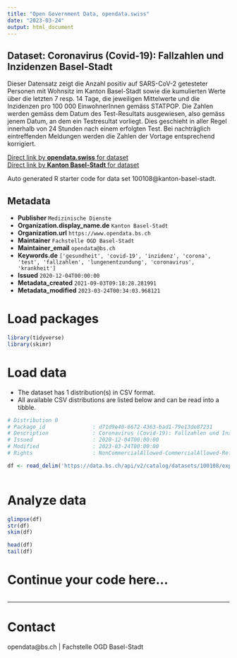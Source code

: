 ```yaml
---
title: "Open Government Data, opendata.swiss"
date: "2023-03-24"
output: html_document
---
```


## Dataset: Coronavirus (Covid-19): Fallzahlen und Inzidenzen Basel-Stadt

Dieser Datensatz zeigt die Anzahl positiv auf SARS-CoV-2 getesteter Personen mit Wohnsitz im Kanton Basel-Stadt sowie die kumulierten Werte über die letzten 7 resp. 14 Tage, die jeweiligen Mittelwerte und die Inzidenzen pro 100 000 EinwohnerInnen gemäss STATPOP. Die Zahlen werden gemäss dem Datum des Test-Resultats ausgewiesen, also gemäss jenem Datum, an dem ein Testresultat vorliegt. Dies geschieht in aller Regel innerhalb von 24 Stunden nach einem erfolgten Test. Bei nachträglich eintreffenden Meldungen werden die Zahlen der Vortage entsprechend korrigiert.

[Direct link by **opendata.swiss** for dataset](https://opendata.swiss/de/dataset/coronavirus-covid-19-fallzahlen-und-inzidenzen-basel-stadt)<br>
[Direct link by **Kanton Basel-Stadt** for dataset](https://data.bs.ch/explore/dataset/100108/)

Auto generated R starter code for data set 100108@kanton-basel-stadt.

## Metadata

- **Publisher** `Medizinische Dienste`
- **Organization.display_name.de** `Kanton Basel-Stadt`
- **Organization.url** `https://www.opendata.bs.ch`
- **Maintainer** `Fachstelle OGD Basel-Stadt`
- **Maintainer_email** `opendata@bs.ch`
- **Keywords.de** `['gesundheit', 'covid-19', 'inzidenz', 'corona', 'test', 'fallzahlen', 'lungenentzundung', 'coronavirus', 'krankheit']`
- **Issued** `2020-12-04T00:00:00`
- **Metadata_created** `2021-09-03T09:18:28.281991`
- **Metadata_modified** `2023-03-24T00:34:03.968121`


# Load packages

```r

library(tidyverse)
library(skimr)

```

# Load data

-   The dataset has 1 distribution(s) in CSV format.
-   All available CSV distributions are listed below and can be read into a tibble.

```r

# Distribution 0
# Package_id               : d71d9e40-6672-4363-bad1-79e13de87231
# Description              : Coronavirus (Covid-19): Fallzahlen und Inzidenzen Basel-Stadt (csv)
# Issued                   : 2020-12-04T00:00:00
# Modified                 : 2023-03-24T00:00:00
# Rights                   : NonCommercialAllowed-CommercialAllowed-ReferenceRequired

df <- read_delim('https://data.bs.ch/api/v2/catalog/datasets/100108/exports/csv')



```

# Analyze data

```r

glimpse(df)
str(df)
skim(df)

head(df)
tail(df)

```

# Continue your code here...

```r

```

------------------------------------------------------------------------

# Contact

opendata@bs.ch | Fachstelle OGD Basel-Stadt
